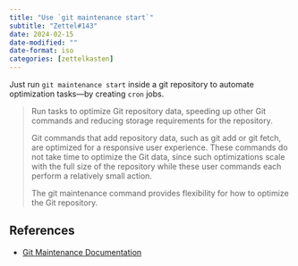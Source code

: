 ```yaml
---
title: "Use `git maintenance start`"
subtitle: "Zettel#143"
date: 2024-02-15
date-modified: ""
date-format: iso
categories: [zettelkasten]
---
```

Just run `git maintenance start` inside a git repository to automate optimization tasks—by creating `cron` jobs.

> Run tasks to optimize Git repository data, speeding up other Git commands and reducing storage requirements for the repository.
>
> Git commands that add repository data, such as git add or git fetch, are optimized for a responsive user experience. These commands do not take time to optimize the Git data, since such optimizations scale with the full size of the repository while these user commands each perform a relatively small action.
>
> The git maintenance command provides flexibility for how to optimize the Git repository.

## References

* [Git Maintenance Documentation](https://git-scm.com/docs/git-maintenance)
